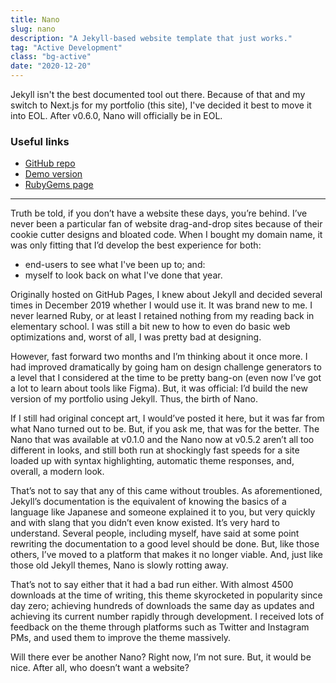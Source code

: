 ```yaml
---
title: Nano
slug: nano
description: "A Jekyll-based website template that just works."
tag: "Active Development"
class: "bg-active"
date: "2020-12-20"
---
```


<Timeline>
  <Item status="eol" title="Nearing end-of-life" date="2020-12-20">
    Jekyll isn&apos;t the best documented tool out there. Because of that and my switch to Next.js for my portfolio (this site), I&apos;ve decided it best to move it into EOL. After v0.6.0, Nano will officially be in EOL.
  </Item>
  <Item status="active" title="Active development" dateRange={['2020-03-04','2020-07-25']} />
  <Item status="released" title="Released" date="2020-03-04" />
  <Item status="progress" title="Started development" date="2020-02-18" />
  <Item status="progress" title="Conceptialised and started prototyping" date="2020-12-15" />
</Timeline>

### Useful links
- [GitHub repo](https://github.com/doamatto/nano)
- [Demo version](https://git.doamatto.xyz/nano)
- [RubyGems page](https://rubygems.org/gems/nano-theme)

---

Truth be told, if you don’t have a website these days, you’re behind. I’ve never been a particular fan of website drag-and-drop sites because of their cookie cutter designs and bloated code. When I bought my domain name, it was only fitting that I’d develop the best experience for both:
- end-users to see what I've been up to; and:
- myself to look back on what I've done that year.

Originally hosted on GitHub Pages, I knew about Jekyll and decided several times in December 2019 whether I would use it. It was brand new to me. I never learned Ruby, or at least I retained nothing from my reading back in elementary school. I was still a bit new to how to even do basic web optimizations and, worst of all, I was pretty bad at designing.

However, fast forward two months and I’m thinking about it once more. I had improved dramatically by going ham on design challenge generators to a level that I considered at the time to be pretty bang-on (even now I’ve got a lot to learn about tools like Figma). But, it was official: I’d build the new version of my portfolio using Jekyll. Thus, the birth of Nano.

If I still had original concept art, I would’ve posted it here, but it was far from what Nano turned out to be. But, if you ask me, that was for the better. The Nano that was available at v0.1.0 and the Nano now at v0.5.2 aren’t all too different in looks, and still both run at shockingly fast speeds for a site loaded up with syntax highlighting, automatic theme responses, and, overall, a modern look.

That’s not to say that any of this came without troubles. As aforementioned, Jekyll’s documentation is the equivalent of knowing the basics of a language like Japanese and someone explained it to you, but very quickly and with slang that you didn’t even know existed. It’s very hard to understand. Several people, including myself, have said at some point rewriting the documentation to a good level should be done. But, like those others, I’ve moved to a platform that makes it no longer viable. And, just like those old Jekyll themes, Nano is slowly rotting away.

That’s not to say either that it had a bad run either. With almost 4500 downloads at the time of writing, this theme skyrocketed in popularity since day zero; achieving hundreds of downloads the same day as updates and achieving its current number rapidly through development. I received lots of feedback on the theme through platforms such as Twitter and Instagram PMs, and used them to improve the theme massively.

Will there ever be another Nano? Right now, I’m not sure. But, it would be nice. After all, who doesn’t want a website?
